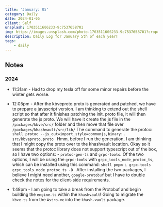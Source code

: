 ```yaml
---
title: 'January: 05'
category: Daily
date: 2024-01-05
client: Self
unsplash: 1703511606233-9c7537658701
img: https://images.unsplash.com/photo-1703511606233-9c7537658701?crop=entropy&cs=srgb&fm=jpg&ixid=MnwzNjM5Nzd8MHwxfHJhbmRvbXx8fHx8fHx8fDE2ODE3NDg2ODY&ixlib=rb-4.0.3&q=85
description: Daily Log for January 5th of each year!
tags:
    - daily
---
```


## Notes

### 2024

- 11:31am - Had to drop my tesla off for some minor repairs before the winter gets worse.

- 12:05pm - After the kbveproto.proto is generated and patched, we have to prepare a javascript version.
    I am thinking to extend out the shell script so that after it finishes patching the init. proto file, it will then generate the js proto.
    We will have it create the js file in the `/packages/kbve/src/` folder and then move that file over `/packages/khashvault/src/lib/`
    The command to generate the protoc:
        ```shell
        protoc --js_out=import_style=commonjs,binary:. src/kbveproto.proto
        ```
    Hmm, before I run the generation, I am thinking that I might copy the proto over to the khashvault location.
    Okay so it seems that the protoc library does not support typescript out of the box, so I have two options:
        - `protoc-gen-ts` and `grpc-tools`.
        Of the two options, I will be using the `grpc-tools` with `grpc_tools_node_protoc_ts`, which can be installed using this command:
        ```shell
            pnpm i grpc-tools grpc_tools_node_protoc_ts -D
        ```
    After installing the two packages, I believe I might need another, `google-protobuf` but I have to double check the notes for the client-side requirements.

- 1:48pm - I am going to take a break from the Protobuf and begin building the `engine.ts` within the `khashvault`!
    Going to migrate the `kbve.ts` from the `Astro-ve` into the `khash-vault` package.
    

